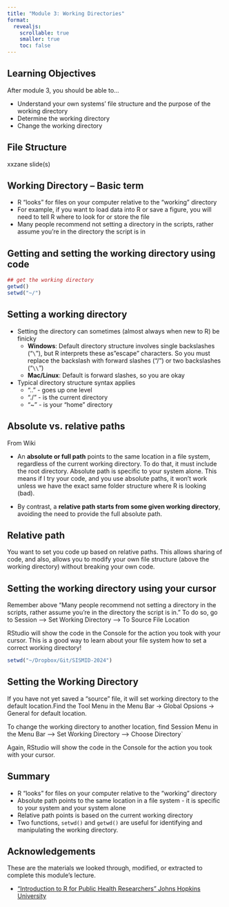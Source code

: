 ```yaml
---
title: "Module 3: Working Directories"
format: 
  revealjs:
    scrollable: true
    smaller: true
    toc: false
---
```


## Learning Objectives

After module 3, you should be able to...

-   Understand your own systems' file structure and the purpose of the working directory
-   Determine the working directory
-   Change the working directory

## File Structure

xxzane slide(s)

## Working Directory -- Basic term

-   R "looks" for files on your computer relative to the "working" directory
-   For example, if you want to load data into R or save a figure, you will need to tell R where to look for or store the file
-   Many people recommend not setting a directory in the scripts, rather assume you're in the directory the script is in


## Getting and setting the working directory using code

```r
## get the working directory
getwd()
setwd("~/") 
```

## Setting a working directory

-   Setting the directory can sometimes (almost always when new to R) be finicky
    -   **Windows**: Default directory structure involves single backslashes ("`\`"), but R interprets these as"escape" characters. So you must replace the backslash with forward slashes ("/") or two backslashes ("`\\`")
    -   **Mac/Linux**: Default is forward slashes, so you are okay
-   Typical directory structure syntax applies
    -   ".." - goes up one level
    -   "./" - is the current directory
    -   "\~" - is your "home" directory


## Absolute vs. relative paths

From Wiki

-   An **absolute or full path** points to the same location in a file system, regardless of the current working directory. To do that, it must include the root directory. Absolute path is specific to your system alone. This means if I try your code, and you use absolute paths, it won't work unless we have the exact same folder structure where R is looking (bad).

-   By contrast, a **relative path starts from some given working directory**, avoiding the need to provide the full absolute path.

## Relative path

You want to set you code up based on relative paths.  This allows sharing of code, and also, allows you to modify your own file structure (above the working directory) without breaking your own code.


## Setting the working directory using your cursor

Remember above "Many people recommend not setting a directory in the scripts, rather assume you're in the directory the script is in." To do so, go to Session --\> Set Working Directory --\> To Source File Location

RStudio will show the code in the Console for the action you took with your cursor. This is a good way to learn about your file system how to set a correct working directory!

```r
setwd("~/Dropbox/Git/SISMID-2024")
```


## Setting the Working Directory

If you have not yet saved a "source" file, it will set working directory to the default location.Find the Tool Menu in the Menu Bar -\> Global Opsions -\> General for default location.

To change the working directory to another location, find Session Menu in the Menu Bar --\> Set Working Directory --\> Choose Directory`

Again, RStudio will show the code in the Console for the action you took with your cursor.


## Summary

-   R "looks" for files on your computer relative to the "working" directory
-   Absolute path points to the same location in a file system - it is specific to your system and your system alone
-   Relative path points is based on the current working directory 
-   Two functions, `setwd()` and `getwd()` are useful for identifying and manipulating the working directory.


## Acknowledgements

These are the materials we looked through, modified, or extracted to complete this module's lecture.

-   ["Introduction to R for Public Health Researchers" Johns Hopkins University](https://jhudatascience.org/intro_to_r/)
